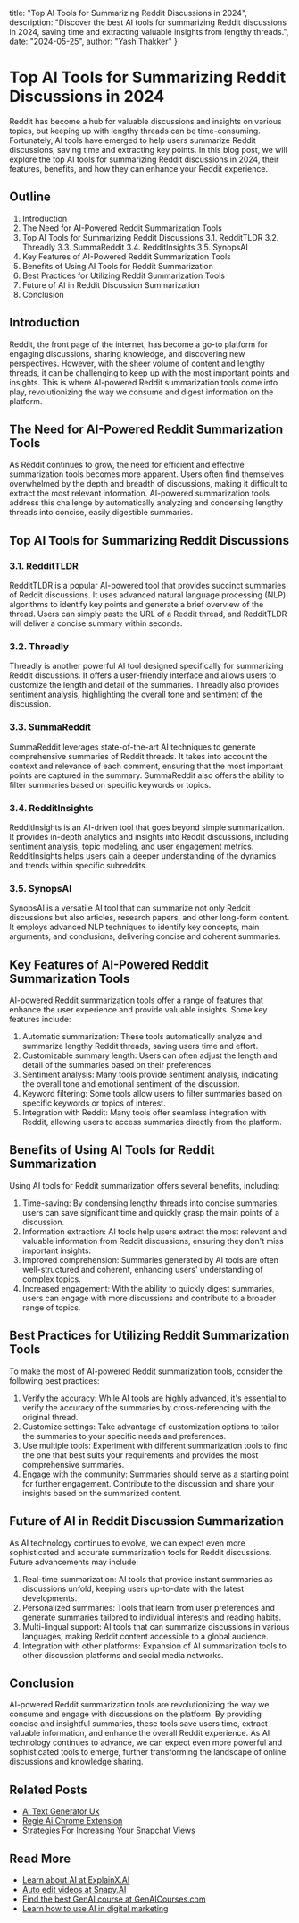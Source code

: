   title: "Top AI Tools for Summarizing Reddit Discussions in 2024",
  description: "Discover the best AI tools for summarizing Reddit discussions in 2024, saving time and extracting valuable insights from lengthy threads.",
  date: "2024-05-25",
  author: "Yash Thakker"
}

# Top AI Tools for Summarizing Reddit Discussions in 2024

Reddit has become a hub for valuable discussions and insights on various topics, but keeping up with lengthy threads can be time-consuming. Fortunately, AI tools have emerged to help users summarize Reddit discussions, saving time and extracting key points. In this blog post, we will explore the top AI tools for summarizing Reddit discussions in 2024, their features, benefits, and how they can enhance your Reddit experience.

## Outline

1. Introduction
2. The Need for AI-Powered Reddit Summarization Tools
3. Top AI Tools for Summarizing Reddit Discussions
   3.1. RedditTLDR
   3.2. Threadly
   3.3. SummaReddit
   3.4. RedditInsights
   3.5. SynopsAI
4. Key Features of AI-Powered Reddit Summarization Tools
5. Benefits of Using AI Tools for Reddit Summarization
6. Best Practices for Utilizing Reddit Summarization Tools
7. Future of AI in Reddit Discussion Summarization
8. Conclusion

## Introduction

Reddit, the front page of the internet, has become a go-to platform for engaging discussions, sharing knowledge, and discovering new perspectives. However, with the sheer volume of content and lengthy threads, it can be challenging to keep up with the most important points and insights. This is where AI-powered Reddit summarization tools come into play, revolutionizing the way we consume and digest information on the platform.

## The Need for AI-Powered Reddit Summarization Tools

As Reddit continues to grow, the need for efficient and effective summarization tools becomes more apparent. Users often find themselves overwhelmed by the depth and breadth of discussions, making it difficult to extract the most relevant information. AI-powered summarization tools address this challenge by automatically analyzing and condensing lengthy threads into concise, easily digestible summaries.

## Top AI Tools for Summarizing Reddit Discussions

### 3.1. RedditTLDR

RedditTLDR is a popular AI-powered tool that provides succinct summaries of Reddit discussions. It uses advanced natural language processing (NLP) algorithms to identify key points and generate a brief overview of the thread. Users can simply paste the URL of a Reddit thread, and RedditTLDR will deliver a concise summary within seconds.

### 3.2. Threadly

Threadly is another powerful AI tool designed specifically for summarizing Reddit discussions. It offers a user-friendly interface and allows users to customize the length and detail of the summaries. Threadly also provides sentiment analysis, highlighting the overall tone and sentiment of the discussion.

### 3.3. SummaReddit

SummaReddit leverages state-of-the-art AI techniques to generate comprehensive summaries of Reddit threads. It takes into account the context and relevance of each comment, ensuring that the most important points are captured in the summary. SummaReddit also offers the ability to filter summaries based on specific keywords or topics.

### 3.4. RedditInsights

RedditInsights is an AI-driven tool that goes beyond simple summarization. It provides in-depth analytics and insights into Reddit discussions, including sentiment analysis, topic modeling, and user engagement metrics. RedditInsights helps users gain a deeper understanding of the dynamics and trends within specific subreddits.

### 3.5. SynopsAI

SynopsAI is a versatile AI tool that can summarize not only Reddit discussions but also articles, research papers, and other long-form content. It employs advanced NLP techniques to identify key concepts, main arguments, and conclusions, delivering concise and coherent summaries.

## Key Features of AI-Powered Reddit Summarization Tools

AI-powered Reddit summarization tools offer a range of features that enhance the user experience and provide valuable insights. Some key features include:

1. Automatic summarization: These tools automatically analyze and summarize lengthy Reddit threads, saving users time and effort.
2. Customizable summary length: Users can often adjust the length and detail of the summaries based on their preferences.
3. Sentiment analysis: Many tools provide sentiment analysis, indicating the overall tone and emotional sentiment of the discussion.
4. Keyword filtering: Some tools allow users to filter summaries based on specific keywords or topics of interest.
5. Integration with Reddit: Many tools offer seamless integration with Reddit, allowing users to access summaries directly from the platform.

## Benefits of Using AI Tools for Reddit Summarization

Using AI tools for Reddit summarization offers several benefits, including:

1. Time-saving: By condensing lengthy threads into concise summaries, users can save significant time and quickly grasp the main points of a discussion.
2. Information extraction: AI tools help users extract the most relevant and valuable information from Reddit discussions, ensuring they don't miss important insights.
3. Improved comprehension: Summaries generated by AI tools are often well-structured and coherent, enhancing users' understanding of complex topics.
4. Increased engagement: With the ability to quickly digest summaries, users can engage with more discussions and contribute to a broader range of topics.

## Best Practices for Utilizing Reddit Summarization Tools

To make the most of AI-powered Reddit summarization tools, consider the following best practices:

1. Verify the accuracy: While AI tools are highly advanced, it's essential to verify the accuracy of the summaries by cross-referencing with the original thread.
2. Customize settings: Take advantage of customization options to tailor the summaries to your specific needs and preferences.
3. Use multiple tools: Experiment with different summarization tools to find the one that best suits your requirements and provides the most comprehensive summaries.
4. Engage with the community: Summaries should serve as a starting point for further engagement. Contribute to the discussion and share your insights based on the summarized content.

## Future of AI in Reddit Discussion Summarization

As AI technology continues to evolve, we can expect even more sophisticated and accurate summarization tools for Reddit discussions. Future advancements may include:

1. Real-time summarization: AI tools that provide instant summaries as discussions unfold, keeping users up-to-date with the latest developments.
2. Personalized summaries: Tools that learn from user preferences and generate summaries tailored to individual interests and reading habits.
3. Multi-lingual support: AI tools that can summarize discussions in various languages, making Reddit content accessible to a global audience.
4. Integration with other platforms: Expansion of AI summarization tools to other discussion platforms and social media networks.

## Conclusion

AI-powered Reddit summarization tools are revolutionizing the way we consume and engage with discussions on the platform. By providing concise and insightful summaries, these tools save users time, extract valuable information, and enhance the overall Reddit experience. As AI technology continues to advance, we can expect even more powerful and sophisticated tools to emerge, further transforming the landscape of online discussions and knowledge sharing.

## Related Posts
- [Ai Text Generator Uk](https://www.olly.social/blog/post/ai-text-generator-uk)
- [Regie Ai Chrome Extension](https://www.olly.social/blog/post/regie-ai-chrome-extension)
- [Strategies For Increasing Your Snapchat Views](https://www.olly.social/blog/post/strategies-for-increasing-your-snapchat-views)


## Read More

- [Learn about AI at ExplainX.AI](https://explainx.ai)
- [Auto edit videos at Snapy.AI](https://snapy.ai)
- [Find the best GenAI course at GenAICourses.com](https://genaicourses.com)
- [Learn how to use AI in digital marketing](https://www.udemy.com/course/2024-generative-ai-masterclass-beginners-to-expert/?referralCode=65445B91BF0DB591B523)
